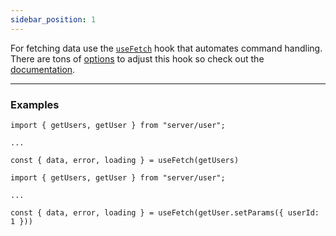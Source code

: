```yaml
---
sidebar_position: 1
---
```


For fetching data use the [`useFetch`](/documentation/04-React/useFetch.mdx) hook that automates command handling. There
are tons of [options](/documentation/04-React/useFetch.mdx#options) to adjust this hook so check out the
[documentation](/documentation/04-React/useFetch.mdx).

---

### Examples

```tsx
import { getUsers, getUser } from "server/user";

...

const { data, error, loading } = useFetch(getUsers)

```

```tsx
import { getUsers, getUser } from "server/user";

...

const { data, error, loading } = useFetch(getUser.setParams({ userId: 1 }))

```
